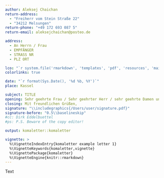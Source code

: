 ```yaml
---
author: Aleksej Chaichan
return-address: 
  - "Freiherr vom Stein Straße 22"
  - "34212 Melsungen" 
return-phone: "+49 172 693 087 5"
return-email: aleksejchaichan@posteo.de

address: 
  - An Herrn / Frau
  - EMPFÄNGER
  - STRASS NR
  - PLZ ORT

lco: "`r system.file('rmarkdown', 'templates', 'pdf', 'resources', 'maintainersDelight', package='komaletter')`"
colorlinks: true

date: "`r format(Sys.Date(), '%d %b, %Y')`"
place: Kassel 

subject: TITLE
opening: Sehr geehrte Frau / Sehr geehrter Herr / sehr geehrte Damen und Herren,
closing: Mit freundlichen Grüßen,
signature: "\\includegraphics{/Users/user/signature.pdf}"
signature-before: "0.5\\baselineskip"
#cc: Dirk Eddelbuettel
#ps: P.S. Beware of the copy editor!

output: komaletter::komaletter

vignette: >
  %\VignetteIndexEntry{komaletter example letter 1}
  %\VignetteKeywords{komaletter,vignette}
  %\VignettePackage{komaletter}
  %\VignetteEngine{knitr::rmarkdown}
---
```



Text
